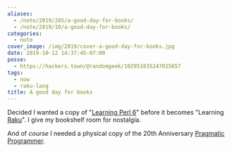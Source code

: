 ```yaml
---
aliases:
  - /note/2019/285/a-good-day-for-books/
  - /note/2019/10/a-good-day-for-books/
categories:
  - note
cover_image: /img/2019/cover-a-good-day-for-books.jpg
date: 2019-10-12 14:37:45-07:00
posse:
  - https://hackers.town/@randomgeek/102951835247015657
tags:
  - now
  - raku-lang
title: A good day for books
---
```


Decided I wanted a copy of "[Learning Perl 6][]" before it becomes "Learning [Raku][]".
I give my bookshelf room for nostalgia.

[Learning Perl 6]: https://www.learningperl6.com/
[Raku]: https://blogs.perl.org/users/ovid/2019/10/larry-has-approved-renaming-perl-6-to-raku.html

And of *course* I needed a physical copy of the 20th Anniversary [Pragmatic Programmer][].

[Pragmatic Programmer]: https://pragprog.com/book/tpp20/the-pragmatic-programmer-20th-anniversary-edition
